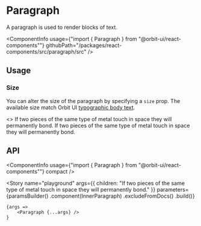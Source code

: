 
<Meta
    title="Components/Paragraph"
    id="paragraph"
/>

# Paragraph

<Tagline>A paragraph is used to render blocks of text.</Tagline>

<ComponentInfo
    usage={"import { Paragraph } from \"@orbit-ui/react-components\""}
    githubPath="/packages/react-components/src/paragraph/src"
/>

## Usage

### Size

You can alter the size of the paragraph by specifying a `size` prop. The available size match Orbit UI [typographic body text](?path=/docs/typography--page#body).

<Canvas>
    <Story name="size">
        <>
            <Paragraph>If two pieces of the same type of metal touch in space they will permanently bond.</Paragraph>
            <Paragraph size="sm">If two pieces of the same type of metal touch in space they will permanently bond.</Paragraph>
        </>
    </Story>
</Canvas>

## API

<ArgsTable of={InnerParagraph} />

<ComponentInfo
    usage={"import { Paragraph } from \"@orbit-ui/react-components\""}
    compact
/>

<Story
    name="playground"
    args={{
        children: "If two pieces of the same type of metal touch in space they will permanently bond."
    }}
    parameters={paramsBuilder()
        .component(InnerParagraph)
        .excludeFromDocs()
        .build()}
>
    {args =>
        <Paragraph {...args} />
    }
</Story>
